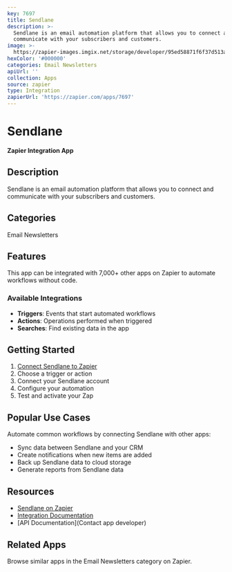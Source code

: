 ```yaml
---
key: 7697
title: Sendlane
description: >-
  Sendlane is an email automation platform that allows you to connect and
  communicate with your subscribers and customers.
image: >-
  https://zapier-images.imgix.net/storage/developer/95ed58871f6f37d513a867475777806f_2.png?auto=format%2Ccompress&ixlib=python-3.0.0&q=50
hexColor: '#000000'
categories: Email Newsletters
apiUrl: ''
collection: Apps
source: zapier
type: Integration
zapierUrl: 'https://zapier.com/apps/7697'
---
```

# Sendlane

**Zapier Integration App**

## Description

Sendlane is an email automation platform that allows you to connect and communicate with your subscribers and customers.

## Categories

Email Newsletters

## Features

This app can be integrated with 7,000+ other apps on Zapier to automate workflows without code.

### Available Integrations

- **Triggers**: Events that start automated workflows
- **Actions**: Operations performed when triggered
- **Searches**: Find existing data in the app

## Getting Started

1. [Connect Sendlane to Zapier](https://zapier.com/apps/7697)
2. Choose a trigger or action
3. Connect your Sendlane account
4. Configure your automation
5. Test and activate your Zap

## Popular Use Cases

Automate common workflows by connecting Sendlane with other apps:

- Sync data between Sendlane and your CRM
- Create notifications when new items are added
- Back up Sendlane data to cloud storage
- Generate reports from Sendlane data

## Resources

- [Sendlane on Zapier](https://zapier.com/apps/7697)
- [Integration Documentation](https://zapier.com/apps/7697/integrations)
- [API Documentation](Contact app developer)

## Related Apps

Browse similar apps in the Email Newsletters category on Zapier.
